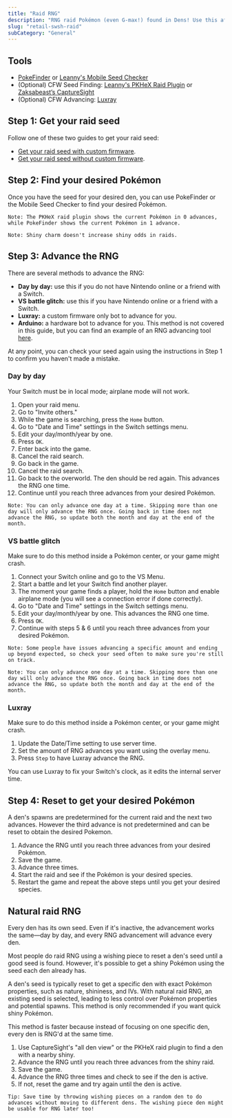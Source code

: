 ```yaml
---
title: "Raid RNG"
description: "RNG raid Pokémon (even G-max!) found in Dens! Use this after getting your den seed."
slug: "retail-swsh-raid"
subCategory: "General"
---
```


## Tools

- [PokeFinder](https://github.com/Admiral-Fish/PokeFinder/releases) or [Leanny's Mobile Seed Checker](https://leanny.github.io/seedchecker/index.html)
- (Optional) CFW Seed Finding: [Leanny's PKHeX Raid Plugin](https://github.com/Leanny/PKHeX_Raid_Plugin) or [Zaksabeast’s CaptureSight](https://github.com/zaksabeast/CaptureSight/releases)
- (Optional) CFW Advancing: [Luxray](https://github.com/3096/luxray/releases/tag/0.1.0) 

## Step 1: Get your raid seed

Follow one of these two guides to get your raid seed:

- [Get your raid seed with custom firmware](/retail-swsh-get-seed-with-cfw).
- [Get your raid seed without custom firmware](/retail-swsh-get-seed-without-cfw).

## Step 2: Find your desired Pokémon

Once you have the seed for your desired den, you can use PokeFinder or the Mobile Seed Checker to find your desired Pokémon.


```
Note: The PKHeX raid plugin shows the current Pokémon in 0 advances, while PokeFinder shows the current Pokémon in 1 advance.
```

```
Note: Shiny charm doesn't increase shiny odds in raids.
```

## Step 3: Advance the RNG

There are several methods to advance the RNG:

- **Day by day:** use this if you do not have Nintendo online or a friend with a Switch.
- **VS battle glitch:** use this if you have Nintendo online or a friend with a Switch.
- **Luxray:** a custom firmware only bot to advance for you.
- **Arduino:** a hardware bot to advance for you. This method is not covered in this guide, but you can find an example of an RNG advancing tool [here](https://github.com/nnguy132/Switch-Frame-Advancer).

At any point, you can check your seed again using the instructions in Step 1 to confirm you haven't made a mistake.

### Day by day

Your Switch must be in local mode; airplane mode will not work.

1. Open your raid menu.
2. Go to "Invite others."
3. While the game is searching, press the `Home` button.
4. Go to "Date and Time" settings in the Switch settings menu.
5. Edit your day/month/year by one.
6. Press `OK`.
7. Enter back into the game.
8. Cancel the raid search.
9. Go back in the game.
10. Cancel the raid search.
11. Go back to the overworld. The den should be red again. This advances the RNG one time.
12. Continue until you reach three advances from your desired Pokémon.

```
Note: You can only advance one day at a time. Skipping more than one day will only advance the RNG once. Going back in time does not advance the RNG, so update both the month and day at the end of the month.
```

### VS battle glitch

Make sure to do this method inside a Pokémon center, or your game might crash.

1. Connect your Switch online and go to the VS Menu.
2. Start a battle and let your Switch find another player.
3. The moment your game finds a player, hold the `Home` button and enable airplane mode (you will see a connection error if done correctly).
4. Go to "Date and Time" settings in the Switch settings menu.
5. Edit your day/month/year by one. This advances the RNG one time.
6. Press `OK`.
7. Continue with steps 5 & 6 until you reach three advances from your desired Pokémon.

```
Note: Some people have issues advancing a specific amount and ending up beyond expected, so check your seed often to make sure you're still on track.
```

```
Note: You can only advance one day at a time. Skipping more than one day will only advance the RNG once. Going back in time does not advance the RNG, so update both the month and day at the end of the month.
```

### Luxray

Make sure to do this method inside a Pokémon center, or your game might crash.

1. Update the Date/Time setting to use server time.
2. Set the amount of RNG advances you want using the overlay menu.
3. Press `Step` to have Luxray advance the RNG.

You can use Luxray to fix your Switch's clock, as it edits the internal server time.

## Step 4: Reset to get your desired Pokémon

A den's spawns are predetermined for the current raid and the next two advances.
However the third advance is not predetermined and can be reset to obtain the desired Pokemon.

1. Advance the RNG until you reach three advances from your desired Pokémon.
2. Save the game.
3. Advance three times.
4. Start the raid and see if the Pokémon is your desired species.
5. Restart the game and repeat the above steps until you get your desired species.

## Natural raid RNG

Every den has its own seed. Even if it's inactive, the advancement works the same—day by day, and every RNG advancement will advance every den.

Most people do raid RNG using a wishing piece to reset a den's seed until a good seed is found. However, it's possible to get a shiny Pokémon using the seed each den already has.

A den's seed is typically reset to get a specific den with exact Pokémon properties, such as nature, shininess, and IVs. With natural raid RNG, an existing seed is selected, leading to less control over Pokémon properties and potential spawns. This method is only recommended if you want quick shiny Pokémon.

This method is faster because instead of focusing on one specific den, every den is RNG'd at the same time.

1. Use CaptureSight's "all den view" or the PKHeX raid plugin to find a den with a nearby shiny.
2. Advance the RNG until you reach three advances from the shiny raid.
3. Save the game.
4. Advance the RNG three times and check to see if the den is active.
5. If not, reset the game and try again until the den is active.

```
Tip: Save time by throwing wishing pieces on a random den to do advances without moving to different dens. The wishing piece den might be usable for RNG later too!
```
